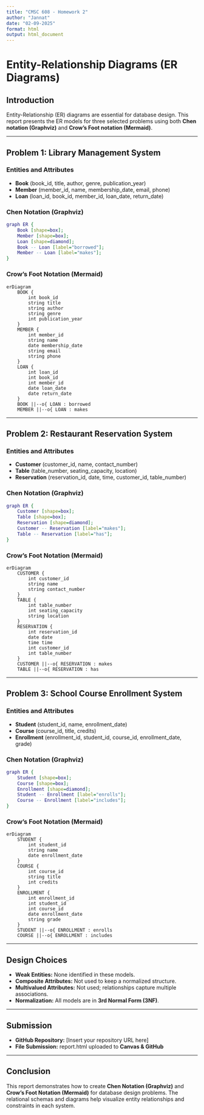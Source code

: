 ```yaml
---
title: "CMSC 608 - Homework 2"
author: "Jannat"
date: "02-09-2025"
format: html
output: html_document
---
```


# Entity-Relationship Diagrams (ER Diagrams)

## Introduction
Entity-Relationship (ER) diagrams are essential for database design. This report presents the ER models for three selected problems using both **Chen notation (Graphviz)** and **Crow’s Foot notation (Mermaid)**.

---

## Problem 1: Library Management System
### **Entities and Attributes**
- **Book** (book_id, title, author, genre, publication_year)
- **Member** (member_id, name, membership_date, email, phone)
- **Loan** (loan_id, book_id, member_id, loan_date, return_date)

### **Chen Notation (Graphviz)**
```dot
graph ER {
    Book [shape=box];
    Member [shape=box];
    Loan [shape=diamond];
    Book -- Loan [label="borrowed"];
    Member -- Loan [label="makes"];
}
```

### **Crow’s Foot Notation (Mermaid)**
```mermaid
erDiagram
    BOOK {
        int book_id
        string title
        string author
        string genre
        int publication_year
    }
    MEMBER {
        int member_id
        string name
        date membership_date
        string email
        string phone
    }
    LOAN {
        int loan_id
        int book_id
        int member_id
        date loan_date
        date return_date
    }
    BOOK ||--o{ LOAN : borrowed
    MEMBER ||--o{ LOAN : makes
```

---

## Problem 2: Restaurant Reservation System
### **Entities and Attributes**
- **Customer** (customer_id, name, contact_number)
- **Table** (table_number, seating_capacity, location)
- **Reservation** (reservation_id, date, time, customer_id, table_number)

### **Chen Notation (Graphviz)**
```dot
graph ER {
    Customer [shape=box];
    Table [shape=box];
    Reservation [shape=diamond];
    Customer -- Reservation [label="makes"];
    Table -- Reservation [label="has"];
}
```

### **Crow’s Foot Notation (Mermaid)**
```mermaid
erDiagram
    CUSTOMER {
        int customer_id
        string name
        string contact_number
    }
    TABLE {
        int table_number
        int seating_capacity
        string location
    }
    RESERVATION {
        int reservation_id
        date date
        time time
        int customer_id
        int table_number
    }
    CUSTOMER ||--o{ RESERVATION : makes
    TABLE ||--o{ RESERVATION : has
```

---

## Problem 3: School Course Enrollment System
### **Entities and Attributes**
- **Student** (student_id, name, enrollment_date)
- **Course** (course_id, title, credits)
- **Enrollment** (enrollment_id, student_id, course_id, enrollment_date, grade)

### **Chen Notation (Graphviz)**
```dot
graph ER {
    Student [shape=box];
    Course [shape=box];
    Enrollment [shape=diamond];
    Student -- Enrollment [label="enrolls"];
    Course -- Enrollment [label="includes"];
}
```

### **Crow’s Foot Notation (Mermaid)**
```mermaid
erDiagram
    STUDENT {
        int student_id
        string name
        date enrollment_date
    }
    COURSE {
        int course_id
        string title
        int credits
    }
    ENROLLMENT {
        int enrollment_id
        int student_id
        int course_id
        date enrollment_date
        string grade
    }
    STUDENT ||--o{ ENROLLMENT : enrolls
    COURSE ||--o{ ENROLLMENT : includes
```

---

## Design Choices
- **Weak Entities:** None identified in these models.
- **Composite Attributes:** Not used to keep a normalized structure.
- **Multivalued Attributes:** Not used; relationships capture multiple associations.
- **Normalization:** All models are in **3rd Normal Form (3NF)**.

---

## Submission
- **GitHub Repository:** [Insert your repository URL here]
- **File Submission:** report.html uploaded to **Canvas & GitHub**

---

## Conclusion
This report demonstrates how to create **Chen Notation (Graphviz)** and **Crow’s Foot Notation (Mermaid)** for database design problems. The relational schemas and diagrams help visualize entity relationships and constraints in each system.
